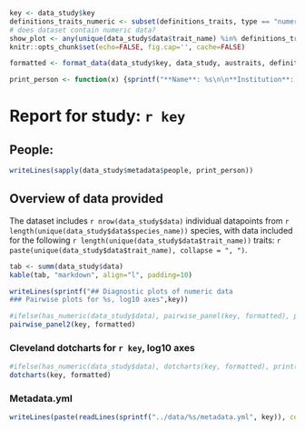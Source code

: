 ```r
key <- data_study$key
definitions_traits_numeric <- subset(definitions_traits, type == "numeric")
# does dataset contain numeric data?
show_plot <- any(unique(data_study$data$trait_name) %in% definitions_traits_numeric$trait_name)
knitr::opts_chunk$set(echo=FALSE, fig.cap='', cache=FALSE)
```

```r
formatted <- format_data(data_study$key, data_study, austraits, definitions_traits_numeric) # format data for plotting

print_person <- function(x) {sprintf("**Name**: %s\n\n**Institution**: %s\n**Role**: %s\n", x$name, x$institution, x$role)}
```

# Report for study: `r key`

## People:

```r
writeLines(sapply(data_study$metadata$people, print_person))
```

## Overview of data provided

The dataset includes `r nrow(data_study$data)` individual datapoints from `r length(unique(data_study$data$species_name))` species, with data included for the following `r length(unique(data_study$data$trait_name))` traits: `r paste(unique(data_study$data$trait_name), collapse = ", ")`.

```r
tab <- summ(data_study$data)
kable(tab, "markdown", align="l", padding=10)
```

```r
writeLines(sprintf("## Diagnostic plots of numeric data
### Pairwise plots for %s, log10 axes",key))
```

```r
#ifelse(has_numeric(data_study$data), pairwise_panel(key, formatted), print('No numeric data'))
pairwise_panel2(key, formatted)
```

### Cleveland dotcharts for `r key`, log10 axes

```r
#ifelse(has_numeric(data_study$data), dotcharts(key, formatted), print('No numeric data'))
dotcharts(key, formatted)
```

### Metadata.yml

```r
writeLines(paste(readLines(sprintf("../data/%s/metadata.yml", key)), collapse = "\n"))
```

